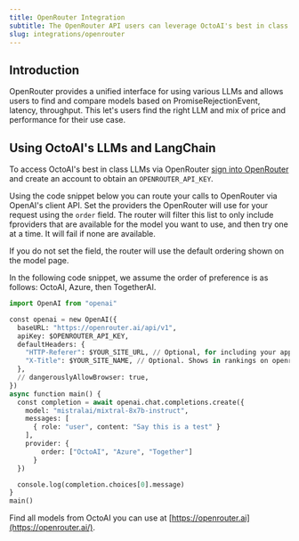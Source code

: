 ```yaml
---
title: OpenRouter Integration
subtitle: The OpenRouter API users can leverage OctoAI's best in class LLM endpoints.
slug: integrations/openrouter
---
```


## Introduction
OpenRouter provides a unified interface for using various LLMs and allows users to find and compare models based on PromiseRejectionEvent, latency, throughput. 
This let's users find the right LLM and mix of price and performance for their use case. 


## Using OctoAI's LLMs and LangChain
To access OctoAI's best in class LLMs via OpenRouter [sign into OpenRouter](https://openrouter.ai/) and create an account to obtain an `OPENROUTER_API_KEY`.

Using the code snippet below you can route your calls to OpenRouter via OpenAI's client API. 
Set the providers the OpenRouter will use for your request using the `order` field. The router will filter this list to only include fproviders that are available for the model you want to use, and then try one at a time. It will fail if none are available.

If you do not set the field, the router will use the default ordering shown on the model page. 

In the following code snippet, we assume the order of preference is as follows: OctoAI, Azure, then TogetherAI.

```python 
import OpenAI from "openai"

const openai = new OpenAI({
  baseURL: "https://openrouter.ai/api/v1",
  apiKey: $OPENROUTER_API_KEY,
  defaultHeaders: {
    "HTTP-Referer": $YOUR_SITE_URL, // Optional, for including your app on openrouter.ai rankings.
    "X-Title": $YOUR_SITE_NAME, // Optional. Shows in rankings on openrouter.ai.
  },
  // dangerouslyAllowBrowser: true,
})
async function main() {
  const completion = await openai.chat.completions.create({
    model: "mistralai/mixtral-8x7b-instruct",
    messages: [
      { role: "user", content: "Say this is a test" }
    ],
    provider: {
	    order: ["OctoAI", "Azure", "Together"]
	  }
  })

  console.log(completion.choices[0].message)
}
main()
```

Find all models from OctoAI you can use at [https://openrouter.ai](https://openrouter.ai/).